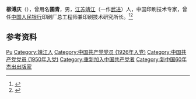 '''柳溥庆'''（{{bd|1900年|12月4日|1974年|10月24日|}}），曾用名'''圃青'''，男，[[江苏|江苏]][[靖江县|靖江]]（一作[[武进县|武进]]）人，中国印刷技术专家，曾任[[中国人民银行|中国人民银行]]印刷厂总工程师兼印刷技术研究所长。<ref>{{Cite book|title=百科知识数据辞典|author=许力以, 周谊主编|publisher=青岛出版社|year=2008|isbn=|location=青岛|pages=}}</ref><ref>{{Cite web|title=中国现代印刷业先驱柳溥庆|url=http://dangshi.people.com.cn/n/2014/1115/c85037-26031353.html|accessdate=2020-12-13|work=世纪风采|archive-date=2018-03-02|archive-url=https://web.archive.org/web/20180302193758/http://dangshi.people.com.cn/n/2014/1115/c85037-26031353.html|dead-url=no}}</ref>

== 参考资料 ==
{{reflist}}

{{中国人物小作品}}
{{新中国60年杰出出版家}}

{{Authority control}}
{{DEFAULTSORT:Liu柳}}
[[Category:柳姓|Pu]]
[[Category:靖江人|Category:靖江人]]
[[Category:中国共产党党员_(1926年入党)|Category:中国共产党党员 (1926年入党)]]
[[Category:中国共产党党员_(1950年入党)|Category:中国共产党党员 (1950年入党)]]
[[Category:重新加入中国共产党者|Category:重新加入中国共产党者]]
[[Category:新中国60年杰出出版家|Category:新中国60年杰出出版家]]